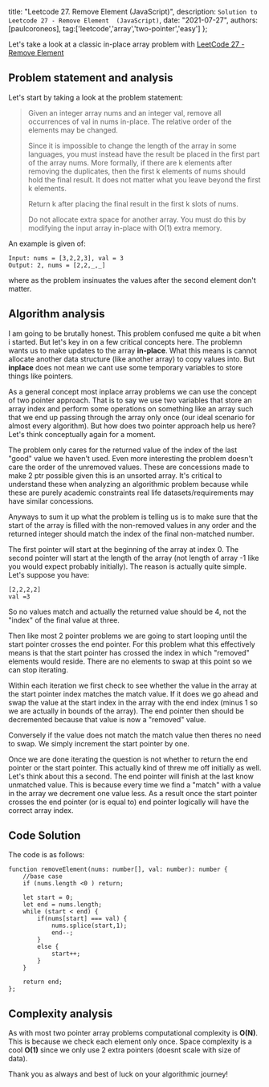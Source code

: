 
  title: "Leetcode 27. Remove Element (JavaScript)",
  description: `Solution to Leetcode 27 - Remove Element  (JavaScript)`,
  date: "2021-07-27",
  authors: [paulcoroneos],
  tag:['leetcode','array','two-pointer','easy']
};

Let's take a look at a classic in-place array problem with  [LeetCode 27 - Remove Element](hhttps://leetcode.com/problems/remove-element/)
<!--more-->

## Problem statement and analysis

Let's start by taking a look at the problem statement:

>Given an integer array nums and an integer val, remove all occurrences of val in nums in-place. The relative order of the elements may be changed.
>
>Since it is impossible to change the length of the array in some languages, you must instead have the result be placed in the first part of the array nums. More formally, if there are k elements after removing the duplicates, then the first k elements of nums should hold the final result. It does not matter what you leave beyond the first k elements.
>
>Return k after placing the final result in the first k slots of nums.
>
>Do not allocate extra space for another array. You must do this by modifying the input array in-place with O(1) extra memory.

An example is given of:

```
Input: nums = [3,2,2,3], val = 3
Output: 2, nums = [2,2,_,_]
```

where as the problem insinuates the values after the second element don't matter.

## Algorithm analysis

I am going to be brutally honest. This problem confused me quite a bit when i started. But let's key in on a few critical concepts here. The problemn wants us to make updates to the array **in-place**. What this means is cannot allocate another data structure (like another array) to copy values into. But **inplace** does not mean we cant use some temporary variables to store things like pointers.

As a general concept most inplace array problems we can use the concept of two pointer approach. That is to say we use two variables that store an array index and perform some operations on something like an array such that we end up passing through the array only once (our ideal scenario for almost every algorithm). But how does two pointer approach help us here? Let's think conceptually again for a moment.

The problem only cares for the returned value of the index of the last "good" value we haven't used. Even more interesting the problem doesn't care the order of the unremoved values. These are concessions made to make 2 ptr possible given this is an unsorted array. It's critical to understand these when analyzing an algorithmic problem because while these are purely academic constraints real life datasets/requirements may have similar concessions.

Anyways to sum it up what the problem is telling us is to make sure that the start of the array is filled with the non-removed values in any order and the returned integer should match the index of the final non-matched number. 

The first pointer will start at the beginning of the array at index 0. The second pointer will start at the length of the array (not length of array -1 like you would expect probably initially). The reason is actually quite simple. Let's suppose you have:

```
[2,2,2,2]
val =3
```

So no values match and actually the returned value should be 4, not the "index" of the final value at three.

Then like most 2 pointer problems we are going to start looping until the start pointer crosses the end pointer. For this problem what this effectively means is that the start pointer has crossed the index in which "removed" elements would reside. There are no elements to swap at this point so we can stop iterating.

Within each iteration we first check to see whether the value in the array at the start pointer index matches the match value. If it does we go ahead and swap the value at the start index in the array with the end index (minus 1 so we are actually in bounds of the array). The end pointer then should be decremented because that value is now a "removed" value. 

Conversely if the value does not match the match value then theres no need to swap. We simply increment the start pointer by one.

Once we are done iterating the question is not whether to return the end pointer or the start pointer. This actually kind of threw me off initially as well. Let's think about this a second. The end pointer will finish at the last know unmatched value. This is because every time we find a "match" with a value in the array we decrement one value less. As a result once the start pointer crosses the end pointer (or is equal to) end pointer logically will have the correct array index.

## Code Solution

The code is as follows:

```
function removeElement(nums: number[], val: number): number {
    //base case
    if (nums.length <0 ) return;
    
    let start = 0;
    let end = nums.length;
    while (start < end) {
        if(nums[start] === val) {
            nums.splice(start,1);
            end--;
        }
        else {
            start++;
        }
    }

    return end;
};
```

## Complexity analysis

As with most two pointer array problems computational complexity is **O(N)**. This is because we check each element only once. Space complexity is a cool **O(1)** since we only use 2 extra pointers (doesnt scale with size of data).

Thank you as always and best of luck on your algorithmic journey!